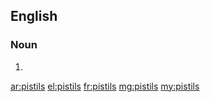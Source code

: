 ==English==

===Noun===
{{head|en|plural}}

# {{plural of|pistil|lang=en}}

[[ar:pistils]]
[[el:pistils]]
[[fr:pistils]]
[[mg:pistils]]
[[my:pistils]]